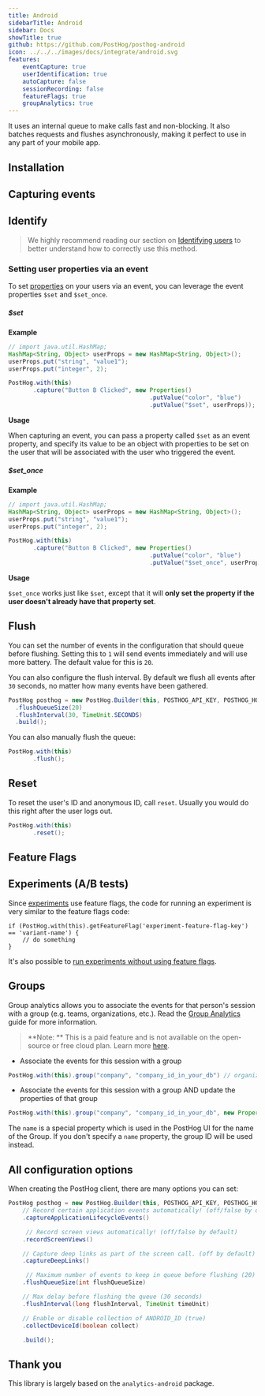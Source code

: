 ```yaml
---
title: Android
sidebarTitle: Android
sidebar: Docs
showTitle: true
github: https://github.com/PostHog/posthog-android
icon: ../../../images/docs/integrate/android.svg
features:
    eventCapture: true
    userIdentification: true
    autoCapture: false
    sessionRecording: false
    featureFlags: true
    groupAnalytics: true
---
```


It uses an internal queue to make calls fast and non-blocking. It also batches requests and flushes asynchronously, making it perfect to use in any part of your mobile app.


## Installation

<AndroidInstall />

## Capturing events

<AndroidSendEvents />

## Identify

> We highly recommend reading our section on [Identifying users](/docs/integrate/identifying-users) to better understand how to correctly use this method.

<AndroidIdentify />

### Setting user properties via an event

To set [properties](/docs/data/user-properties) on your users via an event, you can leverage the event properties `$set` and `$set_once`.

##### $set

**Example**

```java
// import java.util.HashMap;
HashMap<String, Object> userProps = new HashMap<String, Object>();
userProps.put("string", "value1");
userProps.put("integer", 2);

PostHog.with(this)
       .capture("Button B Clicked", new Properties()
                                        .putValue("color", "blue")
                                        .putValue("$set", userProps));
```

**Usage**

When capturing an event, you can pass a property called `$set` as an event property, and specify its value to be an object with properties to be set on the user that will be associated with the user who triggered the event.

##### $set_once

**Example**

```java
// import java.util.HashMap;
HashMap<String, Object> userProps = new HashMap<String, Object>();
userProps.put("string", "value1");
userProps.put("integer", 2);

PostHog.with(this)
       .capture("Button B Clicked", new Properties()
                                        .putValue("color", "blue")
                                        .putValue("$set_once", userProps));
```

**Usage**

`$set_once` works just like `$set`, except that it will **only set the property if the user doesn't already have that property set**.

## Flush

You can set the number of events in the configuration that should queue before flushing.
Setting this to `1` will send events immediately and will use more battery. The default value for this is `20`.

You can also configure the flush interval. By default we flush all events after `30` seconds,
no matter how many events have been gathered.

```java
PostHog posthog = new PostHog.Builder(this, POSTHOG_API_KEY, POSTHOG_HOST)
  .flushQueueSize(20)
  .flushInterval(30, TimeUnit.SECONDS)
  .build();

```

You can also manually flush the queue:

```java
PostHog.with(this)
       .flush();
```

## Reset

To reset the user's ID and anonymous ID, call `reset`. Usually you would do this right after the user logs out.

```java
PostHog.with(this)
       .reset();
```

## Feature Flags


<FeatureFlagsLibsIntro />


<AndroidFeatureFlagsCode />

## Experiments (A/B tests)

Since [experiments](/docs/experiments/manual) use feature flags, the code for running an experiment is very similar to the feature flags code:

```android
if (PostHog.with(this).getFeatureFlag('experiment-feature-flag-key')  == 'variant-name') {
    // do something
}
```

It's also possible to [run experiments without using feature flags](/docs/experiments/running-experiments-without-feature-flags).

## Groups

Group analytics allows you to associate the events for that person's session with a group (e.g. teams, organizations, etc.). Read the [Group Analytics](/docs/user-guides/group-analytics) guide for more information.

> **Note: ** This is a paid feature and is not available on the open-source or free cloud plan. Learn more [here](/pricing).

-   Associate the events for this session with a group

```java
PostHog.with(this).group("company", "company_id_in_your_db") // organization is the group type, company_id_in_your_db is the group ID
```

-   Associate the events for this session with a group AND update the properties of that group

```java
PostHog.with(this).group("company", "company_id_in_your_db", new Properties().putValue("name", "Awesome Inc."));
```

The `name` is a special property which is used in the PostHog UI for the name of the Group. If you don't specify a `name` property, the group ID will be used instead.

## All configuration options

When creating the PostHog client, there are many options you can set:

```java
PostHog posthog = new PostHog.Builder(this, POSTHOG_API_KEY, POSTHOG_HOST)
    // Record certain application events automatically! (off/false by default)
    .captureApplicationLifecycleEvents()

     // Record screen views automatically! (off/false by default)
    .recordScreenViews()

    // Capture deep links as part of the screen call. (off by default)
    .captureDeepLinks()

     // Maximum number of events to keep in queue before flushing (20)
    .flushQueueSize(int flushQueueSize)

    // Max delay before flushing the queue (30 seconds)
    .flushInterval(long flushInterval, TimeUnit timeUnit)

    // Enable or disable collection of ANDROID_ID (true)
    .collectDeviceId(boolean collect)

    .build();
```

## Thank you

This library is largely based on the `analytics-android` package.
